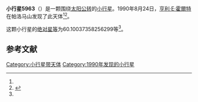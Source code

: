 {{Infobox planet
| bgcolour = #FFFFC0
| name = 5963
| symbol = 
| image = 
| caption = 
| discovery = yes
| discovery_ref = 
| discoverer = [[亨利·E·霍爾特|亨利·E·霍爾特]]
| discovery_site = [[帕洛马山|帕洛马山]] 
| discovered = 1990年8月24日
| designations = yes
| mp_name = 
| named_after = 
| alt_names = 1990 QP2/ 1971 SV3 / 1971 UV3 / 1983 EJ / 1990 SM29
| mp_category = [[主带小行星|主带小行星]]
| orbit_ref = <ref name="a">[http://ssd.jpl.nasa.gov/sbdb.cgi?sstr=5963 5963] {{Wayback|url=http://ssd.jpl.nasa.gov/sbdb.cgi?sstr=5963 |date=20201124022601 }}，小行星數據庫瀏覽器（JPL Small-Body Database Browser）－[[美国国家航空航天局|美国国家航空航天局]]喷气推进实验室</ref>
| epoch = 2456400.5 (2013年4月18日更新)
| aphelion = {{convert|2.988910932880649|AU|km|3|abbr=on|lk=out}}
| perihelion = {{convert|2.705262536260852|AU|km|3|abbr=on}}
| semimajor = {{convert|2.847086734570751|AU|km|3|abbr=on}}
| eccentricity = 0.049813796
| period = 1754.686253 [[日|日]]<br />4.8[[儒略年|儒略年]]
| avg_speed = 
| inclination = 1.706033750313324
| asc_node = .5366482987738451
| mean_anomaly = 
| arg_peri = 60.10037358256299
| satellites = 
| physical_characteristics = yes
| dimensions = 
| mass = 
| density = 
| surface_grav = 
| escape_velocity = 
| sidereal_day = 
| axial_tilt = 
| pole_ecliptic_lat = 
| pole_ecliptic_lon = 
| albedo = 
| temperatures= 
| temp_name1 = 
| mean_temp_1 = 
| max_temp_1 = 
| temp_name2 = 
| max_temp_2 = 
| spectral_type = 
| abs_magnitude = 60.10037358256299
}}

'''小行星5963'''（{{lang-en|5963}}）是一颗围绕[[太阳|太阳]][[公转|公转]]的[[小行星|小行星]]。1990年8月24日，[[亨利·E·霍爾特|亨利·E·霍爾特]]在帕洛马山发现了此天体<ref name="a" /><ref>{{cite news|title=小行星列表|url=http://cfa-www.harvard.edu/iau/lists/NumberedMPs.txt|accessdate=2013-07-08|newspaper=哈佛大学|archive-date=2008-05-17|archive-url=https://web.archive.org/web/20080517010638/http://cfa-www.harvard.edu/iau/lists/NumberedMPs.txt|dead-url=no}}</ref>。

这颗小行星的[[绝对星等|绝对星等]]为60.10037358256299等<ref name="a" />。

==参考文献==
{{reflist}}
{{Minor Planet Number|[[小行星5962|小行星5962]]|[[小行星5964|小行星5964]]}}

{{小天体}}

[[Category:小行星带天体|Category:小行星带天体]]
[[Category:1990年发现的小行星|Category:1990年发现的小行星]]

{{asteroid-stub}}